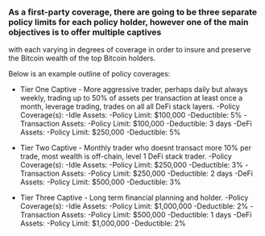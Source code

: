 ### As a first-party coverage, there are going to be three separate policy limits for each policy holder, however one of the main objectives is to offer multiple captives
  with each varying in degrees of coverage in order to insure and preserve the Bitcoin wealth of the top Bitcoin holders. 

Below is an example outline of policy coverages:

- Tier One Captive - More aggressive trader, perhaps daily but always weekly, trading up to 50% of assets per transaction at least once a month, leverage trading, trades on all
  all DeFi stack layers. 
    -Policy Coverage(s):
      -Idle Assets:
        -Policy Limit: $100,000
        -Deductible: 5%
      -Transaction Assets:
        -Policy Limit: $100,000
        -Deductible: 3 days
      -DeFi Assets:
        -Policy Limit: $250,000
        -Deductible: 5%

- Tier Two Captive - Monthly trader who doesnt transact more 10% per trade, most wealth is off-chain, level 1 DeFi stack trader. 
    -Policy Coverage(s):
      -Idle Assets:
        -Policy Limit: $250,000
        -Deductible: 3%
      -Transaction Assets:
        -Policy Limit: $250,000
        -Deductible: 2 days
      -DeFi Assets:
        -Policy Limit: $500,000
        -Deductible: 3%

- Tier Three Captive - Long term financial planning and holder. 
    -Policy Coverage(s):
      -Idle Assets: 
        -Policy Limit: $1,000,000
        -Deductible: 2%
      -Transaction Assets:
        -Policy Limit: $500,000
        -Deductible: 1 days
      -DeFi Assets:
        -Policy Limit: $1,000,000
        -Deductible: 2%        